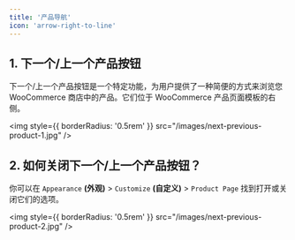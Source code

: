 ```yaml
---
title: '产品导航'
icon: 'arrow-right-to-line'
---
```


## 1. 下一个/上一个产品按钮

下一个/上一个产品按钮是一个特定功能，为用户提供了一种简便的方式来浏览您 WooCommerce 商店中的产品。它们位于 WooCommerce 产品页面模板的右侧。

<img
  style={{ borderRadius: '0.5rem' }}
  src="/images/next-previous-product-1.jpg"
/>

## 2. 如何关闭下一个/上一个产品按钮？

你可以在 `Appearance` **(外观)** > `Customize` **(自定义)** > `Product Page` 找到打开或关闭它们的选项。

<img
  style={{ borderRadius: '0.5rem' }}
  src="/images/next-previous-product-2.jpg"
/>